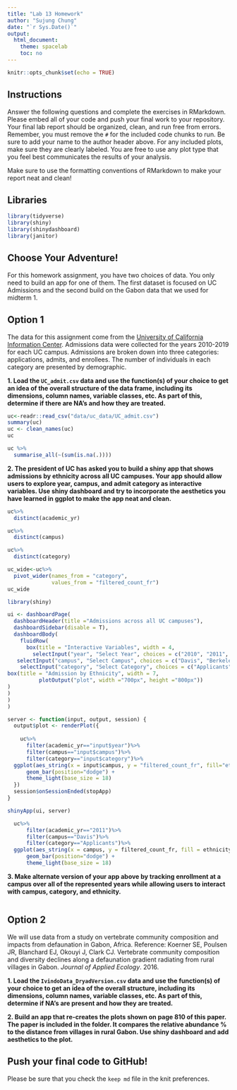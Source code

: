 ```yaml
---
title: "Lab 13 Homework"
author: "Sujung Chung"
date: "`r Sys.Date()`"
output:
  html_document:
    theme: spacelab
    toc: no
---
```


```r
knitr::opts_chunk$set(echo = TRUE)
```

## Instructions
Answer the following questions and complete the exercises in RMarkdown. Please embed all of your code and push your final work to your repository. Your final lab report should be organized, clean, and run free from errors. Remember, you must remove the `#` for the included code chunks to run. Be sure to add your name to the author header above. For any included plots, make sure they are clearly labeled. You are free to use any plot type that you feel best communicates the results of your analysis.  

Make sure to use the formatting conventions of RMarkdown to make your report neat and clean!  

## Libraries
```r
library(tidyverse)
library(shiny)
library(shinydashboard)
library(janitor)
```

## Choose Your Adventure!
For this homework assignment, you have two choices of data. You only need to build an app for one of them. The first dataset is focused on UC Admissions and the second build on the Gabon data that we used for midterm 1.  

## Option 1
The data for this assignment come from the [University of California Information Center](https://www.universityofcalifornia.edu/infocenter). Admissions data were collected for the years 2010-2019 for each UC campus. Admissions are broken down into three categories: applications, admits, and enrollees. The number of individuals in each category are presented by demographic.  

**1. Load the `UC_admit.csv` data and use the function(s) of your choice to get an idea of the overall structure of the data frame, including its dimensions, column names, variable classes, etc. As part of this, determine if there are NA's and how they are treated.**  
```r
uc<-readr::read_csv("data/uc_data/UC_admit.csv")
summary(uc)
uc <- clean_names(uc)
uc
```
```r
uc %>% 
  summarise_all(~(sum(is.na(.))))
```

**2. The president of UC has asked you to build a shiny app that shows admissions by ethnicity across all UC campuses. Your app should allow users to explore year, campus, and admit category as interactive variables. Use shiny dashboard and try to incorporate the aesthetics you have learned in ggplot to make the app neat and clean.**
```r
uc%>%
  distinct(academic_yr)
```
```r
uc%>%
  distinct(campus)
```
```r
uc%>%
  distinct(category)
```
```r
uc_wide<-uc%>%
  pivot_wider(names_from = "category",
              values_from = "filtered_count_fr")
uc_wide
```




```r
library(shiny)

ui <- dashboardPage(
  dashboardHeader(title ="Admissions across all UC campuses"),
  dashboardSidebar(disable = T),
  dashboardBody(
    fluidRow(
      box(title = "Interactive Variables", width = 4,
        selectInput("year", "Select Year", choices = c("2010", "2011", "2012", "2013", "2014" , "2015", "2016", "2017", "2018", "2019")),
   selectInput("campus", "Select Campus", choices = c("Davis", "Berkeley", "Irvine", "Los_Angeles","Merced","Riverside","San_Diego","Santa_Barbara", "Santa_Cruz")),
    selectInput("category", "Select Category", choices = c("Applicants", "Admits", "Enrollees")),
box(title = "Admission by Ethnicity", width = 7,
          plotOutput("plot", width ="700px", height ="800px"))
)
)
)
)

server <- function(input, output, session) {
  output$plot <- renderPlot({
    
    uc%>%
      filter(academic_yr=="input$year")%>%
      filter(campus=="input$campus")%>%
      filter(category=="input$category")%>%
  ggplot(aes_string(x = input$campus, y = "filtered_count_fr", fill="ethnicity")) +
      geom_bar(position="dodge") + 
      theme_light(base_size = 18)
  })
  session$onSessionEnded(stopApp)
}

shinyApp(ui, server)
```

```r
  uc%>%
      filter(academic_yr=="2011")%>%
      filter(campus=="Davis")%>%
      filter(category=="Applicants")%>%
  ggplot(aes_string(x = campus, y = filtered_count_fr, fill = ethnicity)) +
      geom_bar(position="dodge") + 
      theme_light(base_size = 18)
```

**3. Make alternate version of your app above by tracking enrollment at a campus over all of the represented years while allowing users to interact with campus, category, and ethnicity.**  
```r

```


## Option 2
We will use data from a study on vertebrate community composition and impacts from defaunation in Gabon, Africa. Reference: Koerner SE, Poulsen JR, Blanchard EJ, Okouyi J, Clark CJ. Vertebrate community composition and diversity declines along a defaunation gradient radiating from rural villages in Gabon. _Journal of Applied Ecology_. 2016.   

**1. Load the `IvindoData_DryadVersion.csv` data and use the function(s) of your choice to get an idea of the overall structure, including its dimensions, column names, variable classes, etc. As part of this, determine if NA's are present and how they are treated.**  

**2. Build an app that re-creates the plots shown on page 810 of this paper. The paper is included in the folder. It compares the relative abundance % to the distance from villages in rural Gabon. Use shiny dashboard and add aesthetics to the plot.  **  

## Push your final code to GitHub!
Please be sure that you check the `keep md` file in the knit preferences. 